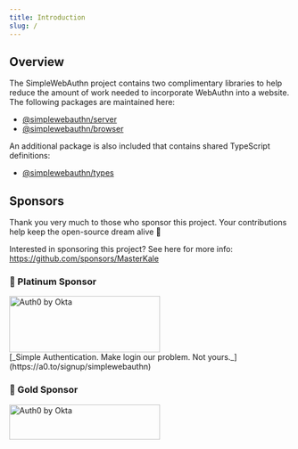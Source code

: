 ```yaml
---
title: Introduction
slug: /
---
```



## Overview

The SimpleWebAuthn project contains two complimentary libraries to help reduce the amount of work
needed to incorporate WebAuthn into a website. The following packages are maintained here:

- [@simplewebauthn/server](packages/server.md)
- [@simplewebauthn/browser](packages/browser.mdx)

An additional package is also included that contains shared TypeScript definitions:

- [@simplewebauthn/types](packages/types.md)

## Sponsors

Thank you very much to those who sponsor this project. Your contributions help keep the open-source dream alive 🙇

Interested in sponsoring this project? See here for more info: https://github.com/sponsors/MasterKale

### 🌟 Platinum Sponsor

<p class="sponsor-logo">
  <img src={oktaLogo} width="270" height="101" alt="Auth0 by Okta" />
  <br />
  [_Simple Authentication. Make login our problem. Not yours._](https://a0.to/signup/simplewebauthn)
</p>

### 🏅 Gold Sponsor

<div class="sponsor-logo">
  <img src={authsignalLogo} width="270" height="63" alt="Auth0 by Okta" />
</div>
